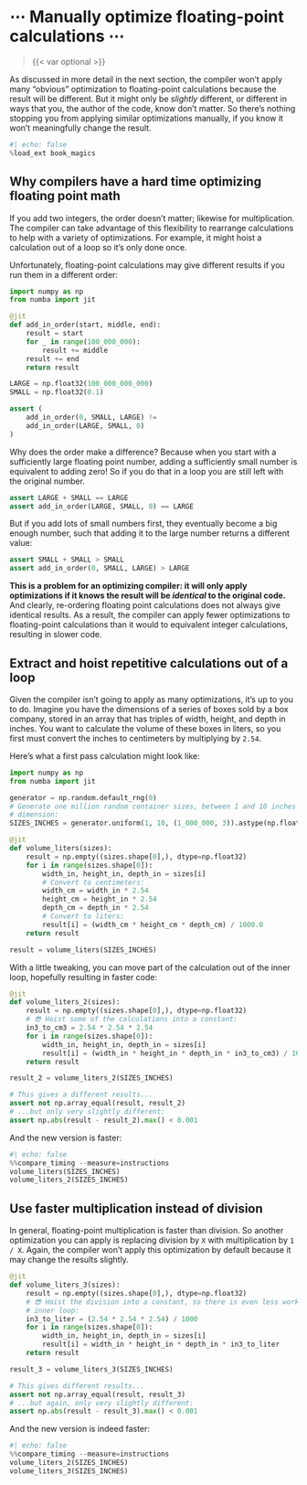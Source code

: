 # ⋯ Manually optimize floating-point calculations ⋯

> {{< var optional >}}

As discussed in more detail in the next section, the compiler won't apply many "obvious" optimization to floating-point calculations because the result will be different.
But it might only be _slightly_ different, or different in ways that you, the author of the code, know don't matter.
So there's nothing stopping you from applying similar optimizations manually, if you know it won't meaningfully change the result.

```python
#| echo: false
%load_ext book_magics
```

## Why compilers have a hard time optimizing floating point math

If you add two integers, the order doesn't matter; likewise for multiplication.
The compiler can take advantage of this flexibility to rearrange calculations to help with a variety of optimizations.
For example, it might hoist a calculation out of a loop so it's only done once.

Unfortunately, floating-point calculations may give different results if you run them in a different order:

```python
import numpy as np
from numba import jit

@jit
def add_in_order(start, middle, end):
    result = start
    for _ in range(100_000_000):
        result += middle
    result += end
    return result

LARGE = np.float32(100_000_000_000)
SMALL = np.float32(0.1)

assert (
    add_in_order(0, SMALL, LARGE) !=
    add_in_order(LARGE, SMALL, 0)
)
```

Why does the order make a difference?
Because when you start with a sufficiently large floating point number, adding a sufficiently small number is equivalent to adding zero!
So if you do that in a loop you are still left with the original number.


```python
assert LARGE + SMALL == LARGE
assert add_in_order(LARGE, SMALL, 0) == LARGE
```

But if you add lots of small numbers first, they eventually become a big enough number, such that adding it to the large number returns a different value:

```python
assert SMALL + SMALL > SMALL
assert add_in_order(0, SMALL, LARGE) > LARGE
```

**This is a problem for an optimizing compiler: it will only apply optimizations if it knows the result will be _identical_ to the original code.**
And clearly, re-ordering floating point calculations does not always give identical results.
As a result, the compiler can apply fewer optimizations to floating-point calculations than it would to equivalent integer calculations, resulting in slower code.

## Extract and hoist repetitive calculations out of a loop

Given the compiler isn't going to apply as many optimizations, it's up to you to do.
Imagine you have the dimensions of a series of boxes sold by a box company, stored in an array that has triples of width, height, and depth in inches.
You want to calculate the volume of these boxes in liters, so you first must convert the inches to centimeters by multiplying by `2.54`.

Here's what a first pass calculation might look like:

```python
import numpy as np
from numba import jit

generator = np.random.default_rng(0)
# Generate one million random container sizes, between 1 and 10 inches in each
# dimension:
SIZES_INCHES = generator.uniform(1, 10, (1_000_000, 3)).astype(np.float32)

@jit
def volume_liters(sizes):
    result = np.empty((sizes.shape[0],), dtype=np.float32)
    for i in range(sizes.shape[0]):
        width_in, height_in, depth_in = sizes[i]
        # Convert to centimeters:
        width_cm = width_in * 2.54
        height_cm = height_in * 2.54
        depth_cm = depth_in * 2.54
        # Convert to liters:
        result[i] = (width_cm * height_cm * depth_cm) / 1000.0
    return result

result = volume_liters(SIZES_INCHES)
```

With a little tweaking, you can move part of the calculation out of the inner loop, hopefully resulting in faster code:

```python
@jit
def volume_liters_2(sizes):
    result = np.empty((sizes.shape[0],), dtype=np.float32)
    # 😎 Hoist some of the calculations into a constant:
    in3_to_cm3 = 2.54 * 2.54 * 2.54
    for i in range(sizes.shape[0]):
        width_in, height_in, depth_in = sizes[i]
        result[i] = (width_in * height_in * depth_in * in3_to_cm3) / 1000.0
    return result

result_2 = volume_liters_2(SIZES_INCHES)

# This gives a different results...
assert not np.array_equal(result, result_2)
# ...but only very slightly different:
assert np.abs(result - result_2).max() < 0.001
```

And the new version is faster:

```python
#| echo: false
%%compare_timing --measure=instructions
volume_liters(SIZES_INCHES)
volume_liters_2(SIZES_INCHES)
```


## Use faster multiplication instead of division

In general, floating-point multiplication is faster than division.
So another optimization you can apply is replacing division by `X` with multiplication by `1 / X`.
Again, the compiler won't apply this optimization by default because it may change the results slightly.

```python
@jit
def volume_liters_3(sizes):
    result = np.empty((sizes.shape[0],), dtype=np.float32)
    # 😎 Hoist the division into a constant, so there is even less work in the
    # inner loop:
    in3_to_liter = (2.54 * 2.54 * 2.54) / 1000
    for i in range(sizes.shape[0]):
        width_in, height_in, depth_in = sizes[i]
        result[i] = width_in * height_in * depth_in * in3_to_liter
    return result

result_3 = volume_liters_3(SIZES_INCHES)

# This gives different results...
assert not np.array_equal(result, result_3)
# ...but again, only very slightly different:
assert np.abs(result - result_3).max() < 0.001
```

And the new version is indeed faster:

```python
#| echo: false
%%compare_timing --measure=instructions
volume_liters_2(SIZES_INCHES)
volume_liters_3(SIZES_INCHES)
```
